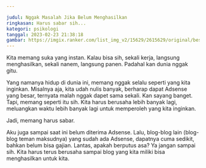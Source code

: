 ```yaml
---

judul: Nggak Masalah Jika Belum Menghasilkan
ringkasan: Harus sabar sih...
kategori: psikologi
tanggal: 2023-02-23 21:38:18
gambar: https://imgix.ranker.com/list_img_v2/15629/2615629/original/best-medical-anime?w=817&h=427&fm=jpg&q=50&fit=crop
---
```


Kita memang suka yang instan. Kalau bisa sih, sekali kerja, langsung menghasilkan, sekali nanem, langsung panen. Padahal kan dunia nggak gitu.

Yang namanya hidup di dunia ini, memang nggak selalu seperti yang kita inginkan. Misalnya aja, kita udah nulis banyak, berharap dapat Adsense yang besar, ternyata malah nggak dapet sama sekali. Kan sayang banget. Tapi, memang seperti itu sih. Kita harus berusaha lebih banyak lagi, meluangkan waktu lebih banyak lagi untuk memperoleh yang kita inginkan.

Jadi, memang harus sabar.

Aku juga sampai saat ini belum diterima Adsense. Lalu, blog-blog lain (blog-blog teman maksudnya) yang sudah ada Adsense, dapatnya cuma sedikit, bahkan belum bisa gajian. Lantas, apakah berputus asa? Ya jangan sampai sih. Kita harus terus berusaha sampai blog yang kita miliki bisa menghasilkan untuk kita.
